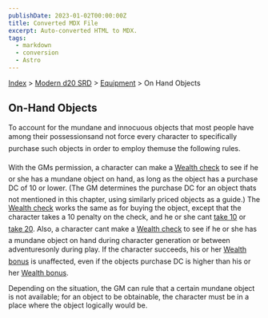 ```yaml
---
publishDate: 2023-01-02T00:00:00Z
title: Converted MDX File
excerpt: Auto-converted HTML to MDX.
tags:
  - markdown
  - conversion
  - Astro
---
```






[Index](-index) > [Modern d20 SRD](modern-d20-srd-index) > [Equipment](modern-d20-srd-equipment-index) > On Hand Objects




## On-Hand Objects


To account for the mundane and innocuous objects that most people have among their possessionsand not force every character to specifically purchase such objects in order to employ themuse the following rules.


With the GMs permission, a character can make a [Wealth
  check](modern-d20-srd-wealth-wealth-check) to see if he or she has a mundane object on hand, as long as the object has a purchase DC of 10 or lower. (The GM determines the purchase DC for an object thats not mentioned in this chapter, using similarly priced objects as a guide.) The [Wealth
  check](modern-d20-srd-wealth-wealth-check) works the same as for buying the object, except that the character takes a 10 penalty on the check, and he or she cant [take
  10](modern-d20-srd-skills-skill-basics-php#take10-index) or [take 20](modern-d20-srd-skills-skill-basics-php#take20-index). Also, a character cant make a [Wealth
  check](modern-d20-srd-wealth-wealth-check) to see if he or she has a mundane object on hand during character generation or between adventuresonly during play. If the character succeeds, his or her [Wealth
  bonus](modern-d20-srd-wealth-wealth-bonus) is unaffected, even if the objects purchase DC is higher than his or her [Wealth
  bonus](modern-d20-srd-wealth-wealth-bonus).



Depending on the situation, the GM can rule that a certain mundane object is not available; for an object to be obtainable, the character must be in a place where the object logically would be.



